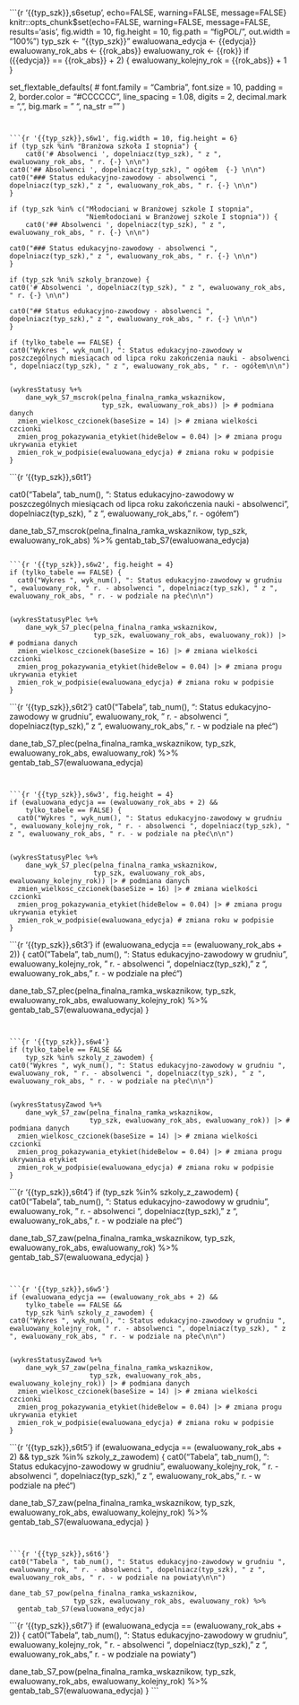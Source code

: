 

<br>
<br>
<br>



```{r '{{typ_szk}},s6setup', echo=FALSE, warning=FALSE, message=FALSE}
knitr::opts_chunk$set(echo=FALSE, warning=FALSE, message=FALSE, results='asis', 
                      fig.width = 10, fig.height = 10, fig.path = "figPOL/", 
                      out.width = "100%")
typ_szk <-  "{{typ_szk}}"
ewaluowana_edycja <- {{edycja}}
ewaluowany_rok_abs <- {{rok_abs}}
ewaluowany_rok <- {{rok}}
if ({{edycja}} == {{rok_abs}} + 2) {
  ewaluowany_kolejny_rok = {{rok_abs}} + 1
}

set_flextable_defaults(
#  font.family = "Cambria",
  font.size = 10,
  padding = 2,
  border.color = "#CCCCCC",
  line_spacing = 1.08,
  digits = 2,
  decimal.mark = ",",
  big.mark = " ",
  na_str = "<na>"
)
```


```{r '{{typ_szk}},s6w1', fig.width = 10, fig.height = 6}
if (typ_szk %in% "Branżowa szkoła I stopnia") {
    cat0('# Absolwenci ', dopelniacz(typ_szk), " z ", ewaluowany_rok_abs, " r. {-} \n\n")
cat0('## Absolwenci ', dopelniacz(typ_szk), " ogółem  {-} \n\n")
cat0("### Status edukacyjno-zawodowy - absolwenci ", dopelniacz(typ_szk)," z ", ewaluowany_rok_abs, " r. {-} \n\n")
}

if (typ_szk %in% c("Młodociani w Branżowej szkole I stopnia", 
                   "Niemłodociani w Branżowej szkole I stopnia")) {
    cat0('## Absolwenci ', dopelniacz(typ_szk), " z ", ewaluowany_rok_abs, " r. {-} \n\n")

cat0("### Status edukacyjno-zawodowy - absolwenci ", dopelniacz(typ_szk)," z ", ewaluowany_rok_abs, " r. {-} \n\n")
}

if (typ_szk %ni% szkoly_branzowe) {
cat0('# Absolwenci ', dopelniacz(typ_szk), " z ", ewaluowany_rok_abs, " r. {-} \n\n")

cat0("## Status edukacyjno-zawodowy - absolwenci ", dopelniacz(typ_szk)," z ", ewaluowany_rok_abs, " r. {-} \n\n")
}

if (tylko_tabele == FALSE) {
cat0("Wykres ", wyk_num(), ": Status edukacyjno-zawodowy w poszczególnych miesiącach od lipca roku zakończenia nauki - absolwenci ", dopelniacz(typ_szk), " z ", ewaluowany_rok_abs, " r. - ogółem\n\n")


(wykresStatusy %+%
    dane_wyk_S7_mscrok(pelna_finalna_ramka_wskaznikow, 
                       typ_szk, ewaluowany_rok_abs)) |> # podmiana danych
  zmien_wielkosc_czcionek(baseSize = 14) |> # zmiana wielkości czcionki
  zmien_prog_pokazywania_etykiet(hideBelow = 0.04) |> # zmiana progu ukrywania etykiet
  zmien_rok_w_podpisie(ewaluowana_edycja) # zmiana roku w podpisie
}

```

```{r '{{typ_szk}},s6t1'}

cat0("Tabela ", tab_num(), ": Status edukacyjno-zawodowy w poszczególnych miesiącach od lipca roku zakończenia nauki - absolwenci ", dopelniacz(typ_szk), " z ", ewaluowany_rok_abs, " r. - ogółem\n\n")

dane_tab_S7_mscrok(pelna_finalna_ramka_wskaznikow, 
                   typ_szk, ewaluowany_rok_abs) %>%
  gentab_tab_S7(ewaluowana_edycja)

```

```{r '{{typ_szk}},s6w2', fig.height = 4}
if (tylko_tabele == FALSE) {
  cat0("Wykres ", wyk_num(), ": Status edukacyjno-zawodowy w grudniu ", ewaluowany_rok, " r. - absolwenci ", dopelniacz(typ_szk), " z ", ewaluowany_rok_abs, " r. - w podziale na płeć\n\n")

    
(wykresStatusyPlec %+%
    dane_wyk_S7_plec(pelna_finalna_ramka_wskaznikow, 
                     typ_szk, ewaluowany_rok_abs, ewaluowany_rok)) |> # podmiana danych
  zmien_wielkosc_czcionek(baseSize = 16) |> # zmiana wielkości czcionki
  zmien_prog_pokazywania_etykiet(hideBelow = 0.04) |> # zmiana progu ukrywania etykiet
  zmien_rok_w_podpisie(ewaluowana_edycja) # zmiana roku w podpisie
}
```

```{r '{{typ_szk}},s6t2'}
cat0("Tabela ", tab_num(), ": Status edukacyjno-zawodowy w grudniu ", ewaluowany_rok, " r. - absolwenci ", dopelniacz(typ_szk), " z ", ewaluowany_rok_abs, " r. - w podziale na płeć\n\n")
 
dane_tab_S7_plec(pelna_finalna_ramka_wskaznikow, 
                 typ_szk, ewaluowany_rok_abs, ewaluowany_rok) %>% 
  gentab_tab_S7(ewaluowana_edycja)

```


```{r '{{typ_szk}},s6w3', fig.height = 4}
if (ewaluowana_edycja == (ewaluowany_rok_abs + 2) &&
    tylko_tabele == FALSE) {
  cat0("Wykres ", wyk_num(), ": Status edukacyjno-zawodowy w grudniu ", ewaluowany_kolejny_rok, " r. - absolwenci ", dopelniacz(typ_szk), " z ", ewaluowany_rok_abs, " r. - w podziale na płeć\n\n")

    
(wykresStatusyPlec %+%
    dane_wyk_S7_plec(pelna_finalna_ramka_wskaznikow, 
                     typ_szk, ewaluowany_rok_abs, ewaluowany_kolejny_rok)) |> # podmiana danych
  zmien_wielkosc_czcionek(baseSize = 16) |> # zmiana wielkości czcionki
  zmien_prog_pokazywania_etykiet(hideBelow = 0.04) |> # zmiana progu ukrywania etykiet
  zmien_rok_w_podpisie(ewaluowana_edycja) # zmiana roku w podpisie
}
```

```{r '{{typ_szk}},s6t3'}
if (ewaluowana_edycja == (ewaluowany_rok_abs + 2)) {
cat0("Tabela ", tab_num(), ": Status edukacyjno-zawodowy w grudniu ", ewaluowany_kolejny_rok, " r. - absolwenci ", dopelniacz(typ_szk), " z ", ewaluowany_rok_abs, " r. - w podziale na płeć\n\n")
 
dane_tab_S7_plec(pelna_finalna_ramka_wskaznikow, 
                 typ_szk, ewaluowany_rok_abs, ewaluowany_kolejny_rok) %>% 
  gentab_tab_S7(ewaluowana_edycja)
}
```


```{r '{{typ_szk}},s6w4'}
if (tylko_tabele == FALSE && 
    typ_szk %in% szkoly_z_zawodem) {
cat0("Wykres ", wyk_num(), ": Status edukacyjno-zawodowy w grudniu ", ewaluowany_rok, " r. - absolwenci ", dopelniacz(typ_szk), " z ", ewaluowany_rok_abs, " r. - w podziale na płeć\n\n")


(wykresStatusyZawod %+%
    dane_wyk_S7_zaw(pelna_finalna_ramka_wskaznikow, 
                    typ_szk, ewaluowany_rok_abs, ewaluowany_rok)) |> # podmiana danych
  zmien_wielkosc_czcionek(baseSize = 14) |> # zmiana wielkości czcionki
  zmien_prog_pokazywania_etykiet(hideBelow = 0.04) |> # zmiana progu ukrywania etykiet
  zmien_rok_w_podpisie(ewaluowana_edycja) # zmiana roku w podpisie  
}
```

```{r '{{typ_szk}},s6t4'}
if (typ_szk %in% szkoly_z_zawodem)  {
cat0("Tabela ", tab_num(), ": Status edukacyjno-zawodowy w grudniu ", ewaluowany_rok, " r. - absolwenci ", dopelniacz(typ_szk), " z ", ewaluowany_rok_abs, " r. - w podziale na płeć\n\n")

 

dane_tab_S7_zaw(pelna_finalna_ramka_wskaznikow, 
                typ_szk, ewaluowany_rok_abs, ewaluowany_rok) %>% 
  gentab_tab_S7(ewaluowana_edycja)
}
```


```{r '{{typ_szk}},s6w5'}
if (ewaluowana_edycja == (ewaluowany_rok_abs + 2) &&
    tylko_tabele == FALSE && 
    typ_szk %in% szkoly_z_zawodem) {
cat0("Wykres ", wyk_num(), ": Status edukacyjno-zawodowy w grudniu ", ewaluowany_kolejny_rok, " r. - absolwenci ", dopelniacz(typ_szk), " z ", ewaluowany_rok_abs, " r. - w podziale na płeć\n\n")


(wykresStatusyZawod %+%
    dane_wyk_S7_zaw(pelna_finalna_ramka_wskaznikow, 
                    typ_szk, ewaluowany_rok_abs, ewaluowany_kolejny_rok)) |> # podmiana danych
  zmien_wielkosc_czcionek(baseSize = 14) |> # zmiana wielkości czcionki
  zmien_prog_pokazywania_etykiet(hideBelow = 0.04) |> # zmiana progu ukrywania etykiet
  zmien_rok_w_podpisie(ewaluowana_edycja) # zmiana roku w podpisie  
}
```

```{r '{{typ_szk}},s6t5'}
if (ewaluowana_edycja == (ewaluowany_rok_abs + 2) &&
    typ_szk %in% szkoly_z_zawodem)  {
cat0("Tabela ", tab_num(), ": Status edukacyjno-zawodowy w grudniu ", ewaluowany_kolejny_rok, " r. - absolwenci ", dopelniacz(typ_szk), " z ", ewaluowany_rok_abs, " r. - w podziale na płeć\n\n")

 

dane_tab_S7_zaw(pelna_finalna_ramka_wskaznikow, 
                typ_szk, ewaluowany_rok_abs, ewaluowany_kolejny_rok) %>% 
  gentab_tab_S7(ewaluowana_edycja)
}
```


```{r '{{typ_szk}},s6t6'}
cat0("Tabela ", tab_num(), ": Status edukacyjno-zawodowy w grudniu ", ewaluowany_rok, " r. - absolwenci ", dopelniacz(typ_szk), " z ", ewaluowany_rok_abs, " r. - w podziale na powiaty\n\n")
 
dane_tab_S7_pow(pelna_finalna_ramka_wskaznikow, 
                typ_szk, ewaluowany_rok_abs, ewaluowany_rok) %>% 
  gentab_tab_S7(ewaluowana_edycja) 
```


```{r '{{typ_szk}},s6t7'}
if (ewaluowana_edycja == (ewaluowany_rok_abs + 2)) {
  cat0("Tabela ", tab_num(), ": Status edukacyjno-zawodowy w grudniu ", ewaluowany_kolejny_rok, " r. - absolwenci ", dopelniacz(typ_szk), " z ", ewaluowany_rok_abs, " r. - w podziale na powiaty\n\n")
 
dane_tab_S7_pow(pelna_finalna_ramka_wskaznikow, 
                typ_szk, ewaluowany_rok_abs, ewaluowany_kolejny_rok) %>% 
  gentab_tab_S7(ewaluowana_edycja) 
}
```


